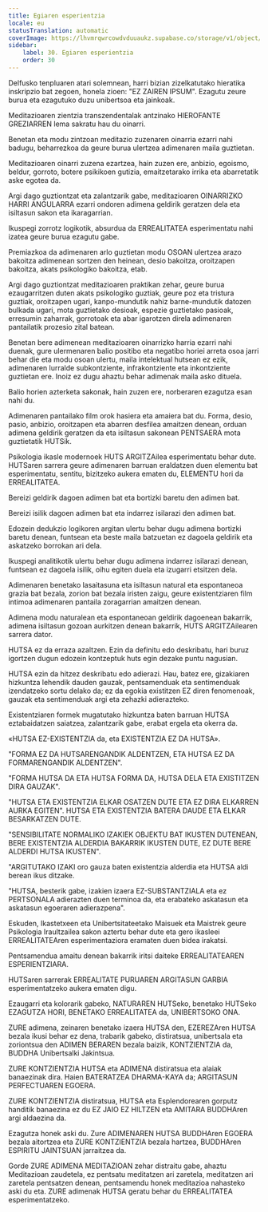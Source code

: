 ```yaml
---
title: Egiaren esperientzia
locale: eu
statusTranslation: automatic
coverImage: https://lhvmrqwrcowdvduuaukz.supabase.co/storage/v1/object/public/strapi-uploads/small_cover-educacion-fundamental.webp-2d51a7828a2b1309555be27f7e2a61a0.webp
sidebar:
    label: 30. Egiaren esperientzia
    order: 30
---
```

Delfusko tenpluaren atari solemnean, harri bizian zizelkatutako hieratika inskripzio bat zegoen, honela zioen: "EZ ZAIREN IPSUM". Ezagutu zeure burua eta ezagutuko duzu unibertsoa eta jainkoak.

Meditazioaren zientzia transzendentalak antzinako HIEROFANTE GREZIARREN lema sakratu hau du oinarri.

Benetan eta modu zintzoan meditazio zuzenaren oinarria ezarri nahi badugu, beharrezkoa da geure burua ulertzea adimenaren maila guztietan.

Meditazioaren oinarri zuzena ezartzea, hain zuzen ere, anbizio, egoismo, beldur, gorroto, botere psikikoen gutizia, emaitzetarako irrika eta abarretatik aske egotea da.

Argi dago guztiontzat eta zalantzarik gabe, meditazioaren OINARRIZKO HARRI ANGULARRA ezarri ondoren adimena geldirik geratzen dela eta isiltasun sakon eta ikaragarrian.

Ikuspegi zorrotz logikotik, absurdua da ERREALITATEA esperimentatu nahi izatea geure burua ezagutu gabe.

Premiazkoa da adimenaren arlo guztietan modu OSOAN ulertzea arazo bakoitza adimenean sortzen den heinean, desio bakoitza, oroitzapen bakoitza, akats psikologiko bakoitza, etab.

Argi dago guztiontzat meditazioaren praktikan zehar, geure burua ezaugarritzen duten akats psikologiko guztiak, geure poz eta tristura guztiak, oroitzapen ugari, kanpo-mundutik nahiz barne-mundutik datozen bulkada ugari, mota guztietako desioak, espezie guztietako pasioak, erresumin zaharrak, gorrotoak eta abar igarotzen direla adimenaren pantailatik prozesio zital batean.

Benetan bere adimenean meditazioaren oinarrizko harria ezarri nahi duenak, gure ulermenaren balio positibo eta negatibo horiei arreta osoa jarri behar die eta modu osoan ulertu, maila intelektual hutsean ez ezik, adimenaren lurralde subkontziente, infrakontziente eta inkontziente guztietan ere. Inoiz ez dugu ahaztu behar adimenak maila asko dituela.

Balio horien azterketa sakonak, hain zuzen ere, norberaren ezagutza esan nahi du.

Adimenaren pantailako film orok hasiera eta amaiera bat du. Forma, desio, pasio, anbizio, oroitzapen eta abarren desfilea amaitzen denean, orduan adimena geldirik geratzen da eta isiltasun sakonean PENTSAERA mota guztietatik HUTSik.

Psikologia ikasle modernoek HUTS ARGITZAilea esperimentatu behar dute. HUTSaren sarrera geure adimenaren barruan eraldatzen duen elementu bat esperimentatu, sentitu, bizitzeko aukera ematen du, ELEMENTU hori da ERREALITATEA.

Bereizi geldirik dagoen adimen bat eta bortizki baretu den adimen bat.

Bereizi isilik dagoen adimen bat eta indarrez isilarazi den adimen bat.

Edozein dedukzio logikoren argitan ulertu behar dugu adimena bortizki baretu denean, funtsean eta beste maila batzuetan ez dagoela geldirik eta askatzeko borrokan ari dela.

Ikuspegi analitikotik ulertu behar dugu adimena indarrez isilarazi denean, funtsean ez dagoela isilik, oihu egiten duela eta izugarri etsitzen dela.

Adimenaren benetako lasaitasuna eta isiltasun natural eta espontaneoa grazia bat bezala, zorion bat bezala iristen zaigu, geure existentziaren film intimoa adimenaren pantaila zoragarrian amaitzen denean.

Adimena modu naturalean eta espontaneoan geldirik dagoenean bakarrik, adimena isiltasun gozoan aurkitzen denean bakarrik, HUTS ARGITZAilearen sarrera dator.

HUTSA ez da erraza azaltzen. Ezin da definitu edo deskribatu, hari buruz igortzen dugun edozein kontzeptuk huts egin dezake puntu nagusian.

HUTSA ezin da hitzez deskribatu edo adierazi. Hau, batez ere, gizakiaren hizkuntza lehendik dauden gauzak, pentsamenduak eta sentimenduak izendatzeko sortu delako da; ez da egokia existitzen EZ diren fenomenoak, gauzak eta sentimenduak argi eta zehazki adierazteko.

Existentziaren formek mugatutako hizkuntza baten barruan HUTSA eztabaidatzen saiatzea, zalantzarik gabe, erabat ergela eta okerra da.

«HUTSA EZ-EXISTENTZIA da, eta EXISTENTZIA EZ DA HUTSA».

"FORMA EZ DA HUTSARENGANDIK ALDENTZEN, ETA HUTSA EZ DA FORMARENGANDIK ALDENTZEN".

"FORMA HUTSA DA ETA HUTSA FORMA DA, HUTSA DELA ETA EXISTITZEN DIRA GAUZAK".

"HUTSA ETA EXISTENTZIA ELKAR OSATZEN DUTE ETA EZ DIRA ELKARREN AURKA EGITEN". HUTSA ETA EXISTENTZIA BATERA DAUDE ETA ELKAR BESARKATZEN DUTE.

"SENSIBILITATE NORMALIKO IZAKIEK OBJEKTU BAT IKUSTEN DUTENEAN, BERE EXISTENTZIA ALDERDIA BAKARRIK IKUSTEN DUTE, EZ DUTE BERE ALDERDI HUTSA IKUSTEN".

"ARGITUTAKO IZAKI oro gauza baten existentzia alderdia eta HUTSA aldi berean ikus ditzake.

"HUTSA, besterik gabe, izakien izaera EZ-SUBSTANTZIALA eta ez PERTSONALA adierazten duen terminoa da, eta erabateko askatasun eta askatasun egoeraren adierazpena".

Eskuden, Ikastetxeen eta Unibertsitateetako Maisuek eta Maistrek geure Psikologia Iraultzailea sakon aztertu behar dute eta gero ikasleei ERREALITATEAren esperimentaziora eramaten duen bidea irakatsi.

Pentsamendua amaitu denean bakarrik iritsi daiteke ERREALITATEAREN ESPERIENTZIARA.

HUTSaren sarrerak ERREALITATE PURUAREN ARGITASUN GARBIA esperimentatzeko aukera ematen digu.

Ezaugarri eta kolorarik gabeko, NATURAREN HUTSeko, benetako HUTSeko EZAGUTZA HORI, BENETAKO ERREALITATEA da, UNIBERTSOKO ONA.

ZURE adimena, zeinaren benetako izaera HUTSA den, EZEREZAren HUTSA bezala ikusi behar ez dena, trabarik gabeko, distiratsua, unibertsala eta zoriontsua den ADIMEN BERAREN bezala baizik, KONTZIENTZIA da, BUDDHA Unibertsalki Jakintsua.

ZURE KONTZIENTZIA HUTSA eta ADIMENA distiratsua eta alaiak banaezinak dira. Haien BATERATZEA DHARMA-KAYA da; ARGITASUN PERFECTUAREN EGOERA.

ZURE KONTZIENTZIA distiratsua, HUTSA eta Esplendorearen gorputz handitik banaezina ez du EZ JAIO EZ HILTZEN eta AMITARA BUDDHAren argi aldaezina da.

Ezagutza honek aski du. Zure ADIMENAREN HUTSA BUDDHAren EGOERA bezala aitortzea eta ZURE KONTZIENTZIA bezala hartzea, BUDDHAren ESPIRITU JAINTSUAN jarraitzea da.

Gorde ZURE ADIMENA MEDITAZIOAN zehar distraitu gabe, ahaztu Meditazioan zaudetela, ez pentsatu meditatzen ari zaretela, meditatzen ari zaretela pentsatzen denean, pentsamendu honek meditazioa nahasteko aski du eta. ZURE adimenak HUTSA geratu behar du ERREALITATEA esperimentatzeko.

